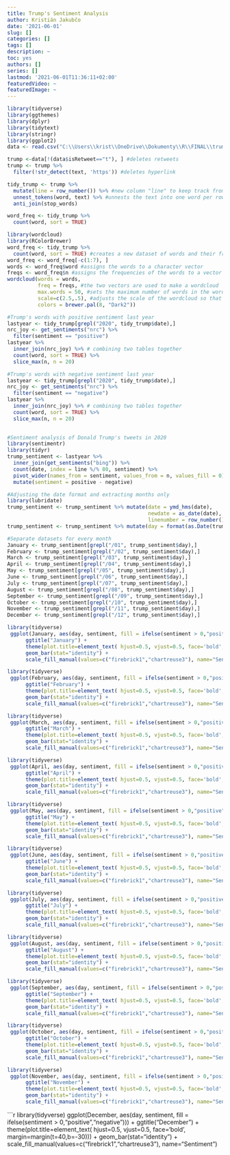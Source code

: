 ```yaml
---
title: Trump's Sentiment Analysis
author: Kristián Jakubčo
date: '2021-06-01'
slug: []
categories: []
tags: []
description: ~
toc: yes
authors: []
series: []
lastmod: '2021-06-01T11:36:11+02:00'
featuredVideo: ~
featuredImage: ~
---
```

```r

library(tidyverse)
library(ggthemes)
library(dplyr)
library(tidytext)
library(stringr) 
library(ggplot2) 
data <- read.csv("C:\\Users\\krist\\OneDrive\\Dokumenty\\R\\FINAL\\trump_tweets.csv") #loads the data
```

```r
trump <-data[!(data$isRetweet=="t"), ] #deletes retweets
trump <- trump %>% 
  filter(!str_detect(text, 'https')) #deletes hyperlink

tidy_trump <- trump %>%
  mutate(line = row_number()) %>% #new column "line" to keep track from which lines words come from  
  unnest_tokens(word, text) %>% #unnests the text into one word per row
  anti_join(stop_words)

word_freq <- tidy_trump %>%
  count(word, sort = TRUE)
```

```r
library(wordcloud)
library(RColorBrewer)
word_freq <- tidy_trump %>%
  count(word, sort = TRUE) #creates a new dataset of words and their frequencies
word_freq <- word_freq[-c(1:7), ]
words <- word_freq$word #assigns the words to a character vector
freqs <- word_freq$n #assigns the frequencies of the words to a vector of integers
wordcloud(words = words,
          freq = freqs, #the two vectors are used to make a wordcloud
          max.words = 50, #sets the maximum number of words in the wordcloud
          scale=c(2.5,.5), #adjusts the scale of the wordcloud so that all words can fit in
          colors = brewer.pal(8, "Dark2"))
```

```r
#Trump's words with positive sentiment last year
lastyear <- tidy_trump[grepl("2020", tidy_trump$date),]
nrc_joy <- get_sentiments("nrc") %>% 
  filter(sentiment == "positive")
lastyear %>%
  inner_join(nrc_joy) %>% # combining two tables together 
  count(word, sort = TRUE) %>%
  slice_max(n, n = 20)
```

```r
#Trump's words with negative sentiment last year
lastyear <- tidy_trump[grepl("2020", tidy_trump$date),]
nrc_joy <- get_sentiments("nrc") %>% 
  filter(sentiment == "negative")
lastyear %>%
  inner_join(nrc_joy) %>% # combining two tables together 
  count(word, sort = TRUE) %>%
  slice_max(n, n = 20)
  
```

```r
#Sentiment analysis of Donald Trump's tweets in 2020
library(sentimentr)
library(tidyr)
trump_sentiment <- lastyear %>%
  inner_join(get_sentiments("bing")) %>%
  count(date, index = line %/% 80, sentiment) %>%
  pivot_wider(names_from = sentiment, values_from = n, values_fill = 0) %>% 
  mutate(sentiment = positive - negative)

#Adjusting the date format and extracting months only
library(lubridate)
trump_sentiment <- trump_sentiment %>% mutate(date = ymd_hms(date),
                                              newdate = as_date(date),
                                              linenumber = row_number())
trump_sentiment <- trump_sentiment %>% mutate(day = format(as.Date(trump_sentiment$date, format="%Y/%m/%d"), "%d/%m"))
```

```r
#Separate datasets for every month
January <- trump_sentiment[grepl("/01", trump_sentiment$day),]
February <- trump_sentiment[grepl("/02", trump_sentiment$day),]
March <- trump_sentiment[grepl("/03", trump_sentiment$day),]
April <- trump_sentiment[grepl("/04", trump_sentiment$day),]
May <- trump_sentiment[grepl("/05", trump_sentiment$day),]
June <- trump_sentiment[grepl("/06", trump_sentiment$day),]
July <- trump_sentiment[grepl("/07", trump_sentiment$day),]
August <- trump_sentiment[grepl("/08", trump_sentiment$day),]
September <- trump_sentiment[grepl("/09", trump_sentiment$day),]
October <- trump_sentiment[grepl("/10", trump_sentiment$day),]
November <- trump_sentiment[grepl("/11", trump_sentiment$day),]
December <- trump_sentiment[grepl("/12", trump_sentiment$day),]
```

```r

library(tidyverse)
 ggplot(January, aes(day, sentiment, fill = ifelse(sentiment > 0,"positive","negative"))) +
      ggtitle("January") +
      theme(plot.title=element_text( hjust=0.5, vjust=0.5, face='bold', margin=margin(t=40,b=-30))) +
      geom_bar(stat="identity") +
      scale_fill_manual(values=c("firebrick1","chartreuse3"), name="Sentiment") 
```
 
 
    
```r

library(tidyverse)
 ggplot(February, aes(day, sentiment, fill = ifelse(sentiment > 0,"positive","negative"))) +
      ggtitle("February") +
      theme(plot.title=element_text( hjust=0.5, vjust=0.5, face='bold', margin=margin(t=40,b=-30))) +
      geom_bar(stat="identity") +
      scale_fill_manual(values=c("firebrick1","chartreuse3"), name="Sentiment") 
```
    
```r

library(tidyverse)
 ggplot(March, aes(day, sentiment, fill = ifelse(sentiment > 0,"positive","negative"))) +
      ggtitle("March") +
      theme(plot.title=element_text( hjust=0.5, vjust=0.5, face='bold', margin=margin(t=40,b=-30))) +
      geom_bar(stat="identity") +
      scale_fill_manual(values=c("firebrick1","chartreuse3"), name="Sentiment") 
```
    
```r

library(tidyverse)
 ggplot(April, aes(day, sentiment, fill = ifelse(sentiment > 0,"positive","negative"))) +
      ggtitle("April") +
      theme(plot.title=element_text( hjust=0.5, vjust=0.5, face='bold', margin=margin(t=40,b=-30))) +
      geom_bar(stat="identity") +
      scale_fill_manual(values=c("firebrick1","chartreuse3"), name="Sentiment") 
```
    
```r

library(tidyverse)
 ggplot(May, aes(day, sentiment, fill = ifelse(sentiment > 0,"positive","negative"))) +
      ggtitle("May") +
      theme(plot.title=element_text( hjust=0.5, vjust=0.5, face='bold', margin=margin(t=40,b=-30))) +
      geom_bar(stat="identity") +
      scale_fill_manual(values=c("firebrick1","chartreuse3"), name="Sentiment") 
```

```r

library(tidyverse)
 ggplot(June, aes(day, sentiment, fill = ifelse(sentiment > 0,"positive","negative"))) +
      ggtitle("June") +
      theme(plot.title=element_text( hjust=0.5, vjust=0.5, face='bold', margin=margin(t=40,b=-30))) +
      geom_bar(stat="identity") +
      scale_fill_manual(values=c("firebrick1","chartreuse3"), name="Sentiment") 
```
    
```r

library(tidyverse)
 ggplot(July, aes(day, sentiment, fill = ifelse(sentiment > 0,"positive","negative"))) +
      ggtitle("July") +
      theme(plot.title=element_text( hjust=0.5, vjust=0.5, face='bold', margin=margin(t=40,b=-30))) +
      geom_bar(stat="identity") +
      scale_fill_manual(values=c("firebrick1","chartreuse3"), name="Sentiment") 
```
    
```r

library(tidyverse)
 ggplot(August, aes(day, sentiment, fill = ifelse(sentiment > 0,"positive","negative"))) +
      ggtitle("August") +
      theme(plot.title=element_text( hjust=0.5, vjust=0.5, face='bold', margin=margin(t=40,b=-30))) +
      geom_bar(stat="identity") +
      scale_fill_manual(values=c("firebrick1","chartreuse3"), name="Sentiment") 
```
    
```r

library(tidyverse)
 ggplot(September, aes(day, sentiment, fill = ifelse(sentiment > 0,"positive","negative"))) +
      ggtitle("September") +
      theme(plot.title=element_text( hjust=0.5, vjust=0.5, face='bold', margin=margin(t=40,b=-30))) +
      geom_bar(stat="identity") +
      scale_fill_manual(values=c("firebrick1","chartreuse3"), name="Sentiment") 
```
    
```r

library(tidyverse)
 ggplot(October, aes(day, sentiment, fill = ifelse(sentiment > 0,"positive","negative"))) +
      ggtitle("October") +
      theme(plot.title=element_text( hjust=0.5, vjust=0.5, face='bold', margin=margin(t=40,b=-30))) +
      geom_bar(stat="identity") +
      scale_fill_manual(values=c("firebrick1","chartreuse3"), name="Sentiment") 
```
    
```r

library(tidyverse)
 ggplot(November, aes(day, sentiment, fill = ifelse(sentiment > 0,"positive","negative"))) +
      ggtitle("November") +
      theme(plot.title=element_text( hjust=0.5, vjust=0.5, face='bold', margin=margin(t=40,b=-30))) +
      geom_bar(stat="identity") +
      scale_fill_manual(values=c("firebrick1","chartreuse3"), name="Sentiment") 
```
    
```r

library(tidyverse)
 ggplot(December, aes(day, sentiment, fill = ifelse(sentiment > 0,"positive","negative"))) +
      ggtitle("December") +
      theme(plot.title=element_text( hjust=0.5, vjust=0.5, face='bold', margin=margin(t=40,b=-30))) +
      geom_bar(stat="identity") +
      scale_fill_manual(values=c("firebrick1","chartreuse3"), name="Sentiment") 